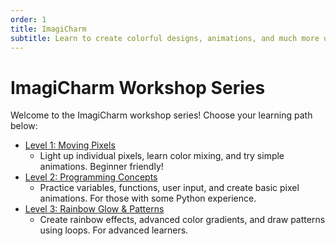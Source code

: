 ```yaml
---
order: 1
title: ImagiCharm
subtitle: Learn to create colorful designs, animations, and much more using the Python language.
---
```


# ImagiCharm Workshop Series

Welcome to the ImagiCharm workshop series! Choose your learning path below:

- [Level 1: Moving Pixels](/exercises/en-US/imagicharm/level-1/)
  - Light up individual pixels, learn color mixing, and try simple animations. Beginner friendly!
- [Level 2: Programming Concepts](/exercises/en-US/imagicharm/level-2/)
  - Practice variables, functions, user input, and create basic pixel animations. For those with some Python experience.
- [Level 3: Rainbow Glow & Patterns](/exercises/en-US/imagicharm/level-3/)
  - Create rainbow effects, advanced color gradients, and draw patterns using loops. For advanced learners.
